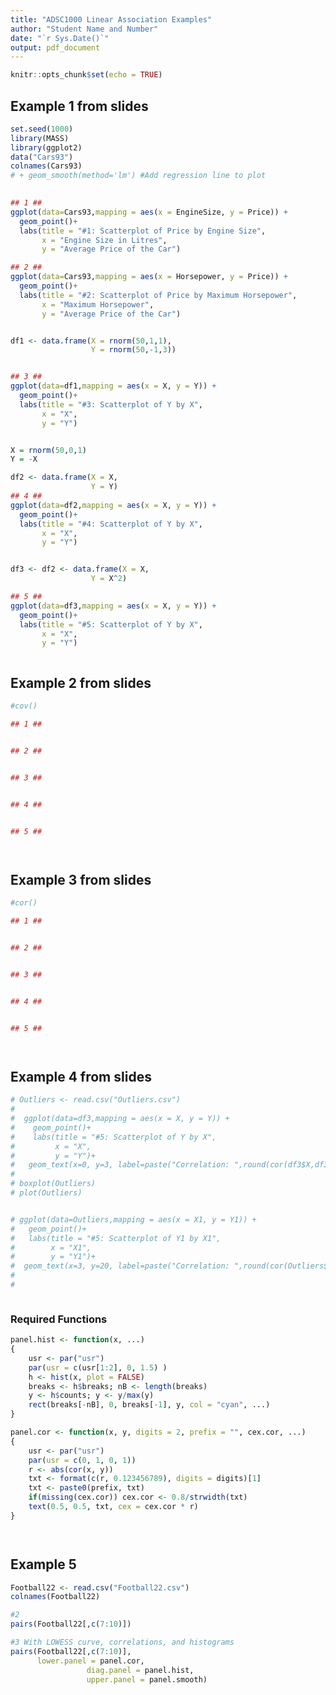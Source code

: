 ```yaml
---
title: "ADSC1000 Linear Association Examples"
author: "Student Name and Number"
date: "`r Sys.Date()`"
output: pdf_document
---
```


```r
knitr::opts_chunk$set(echo = TRUE)
```



## Example 1 from slides



```r

set.seed(1000)
library(MASS)
library(ggplot2)
data("Cars93")
colnames(Cars93)
# + geom_smooth(method='lm') #Add regression line to plot
  

## 1 ## 
ggplot(data=Cars93,mapping = aes(x = EngineSize, y = Price)) +
  geom_point()+
  labs(title = "#1: Scatterplot of Price by Engine Size",
       x = "Engine Size in Litres",
       y = "Average Price of the Car")

## 2 ##
ggplot(data=Cars93,mapping = aes(x = Horsepower, y = Price)) +
  geom_point()+
  labs(title = "#2: Scatterplot of Price by Maximum Horsepower",
       x = "Maximum Horsepower",
       y = "Average Price of the Car")


df1 <- data.frame(X = rnorm(50,1,1),
                  Y = rnorm(50,-1,3))


## 3 ##
ggplot(data=df1,mapping = aes(x = X, y = Y)) +
  geom_point()+
  labs(title = "#3: Scatterplot of Y by X",
       x = "X",
       y = "Y")


X = rnorm(50,0,1)
Y = -X

df2 <- data.frame(X = X,
                  Y = Y)
## 4 ##
ggplot(data=df2,mapping = aes(x = X, y = Y)) +
  geom_point()+
  labs(title = "#4: Scatterplot of Y by X",
       x = "X",
       y = "Y")


df3 <- df2 <- data.frame(X = X,
                  Y = X^2)

## 5 ##
ggplot(data=df3,mapping = aes(x = X, y = Y)) +
  geom_point()+
  labs(title = "#5: Scatterplot of Y by X",
       x = "X",
       y = "Y")



```




## Example 2 from slides



```r


#cov()

## 1 ##


## 2 ##


## 3 ##


## 4 ##


## 5 ##




```


## Example 3 from slides



```r


#cor()

## 1 ##


## 2 ##


## 3 ##


## 4 ##


## 5 ##




```





## Example 4 from slides




```r

# Outliers <- read.csv("Outliers.csv")
# 
#  ggplot(data=df3,mapping = aes(x = X, y = Y)) +
#    geom_point()+
#    labs(title = "#5: Scatterplot of Y by X",
#         x = "X",
#         y = "Y")+
#   geom_text(x=0, y=3, label=paste("Correlation: ",round(cor(df3$X,df3$Y),digits=3)))
# 
# boxplot(Outliers)
# plot(Outliers)


# ggplot(data=Outliers,mapping = aes(x = X1, y = Y1)) +
#   geom_point()+
#   labs(title = "#5: Scatterplot of Y1 by X1",
#        x = "X1",
#        y = "Y1")+
#  geom_text(x=3, y=20, label=paste("Correlation: ",round(cor(Outliers$X1,Outliers$Y1),digits=3))) + geom_smooth(method='lm') #Add regression line to plot
# 
# 



```














### Required Functions


```r

panel.hist <- function(x, ...)
{
    usr <- par("usr")
    par(usr = c(usr[1:2], 0, 1.5) )
    h <- hist(x, plot = FALSE)
    breaks <- h$breaks; nB <- length(breaks)
    y <- h$counts; y <- y/max(y)
    rect(breaks[-nB], 0, breaks[-1], y, col = "cyan", ...)
}

panel.cor <- function(x, y, digits = 2, prefix = "", cex.cor, ...)
{
    usr <- par("usr")
    par(usr = c(0, 1, 0, 1))
    r <- abs(cor(x, y))
    txt <- format(c(r, 0.123456789), digits = digits)[1]
    txt <- paste0(prefix, txt)
    if(missing(cex.cor)) cex.cor <- 0.8/strwidth(txt)
    text(0.5, 0.5, txt, cex = cex.cor * r)
}




```


## Example 5

```r


Football22 <- read.csv("Football22.csv")
colnames(Football22)

#2
pairs(Football22[,c(7:10)])

#3 With LOWESS curve, correlations, and histograms
pairs(Football22[,c(7:10)],
      lower.panel = panel.cor,
                 diag.panel = panel.hist,
                 upper.panel = panel.smooth)




```

